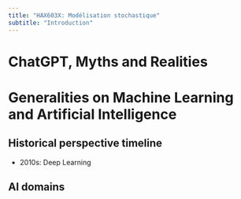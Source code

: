 ```yaml
---
title: "HAX603X: Modélisation stochastique"
subtitle: "Introduction"
---
```



# ChatGPT, Myths and Realities

# Generalities on Machine Learning and Artificial Intelligence

<!-- ## Historical perspective on AI

AI was all about symbolic reasoning until the 1980s: culmination in “Expert Systems”, which are abandoned:

- based on a fixed and very hard to improve set of rules
- fails miserably in “edge” case and with outliers data
- relies on a bunch of expert domains and general reliability is very hard to assess

$\Rightarrow$ an alternative neuro-computing branch of AI, but…

. . .

… in mid ’80s they seem to have both failed to deliver on their promises. -->

## Historical perspective timeline

::::{layout-ncol="2"}

<!-- - 1950s: perceptron [@rosenblatt1958perceptron] -->
<!-- - 1960s: perceptron convergence theorem [@minsky1969introduction] -->
<!-- - 1970s-1980s: backpropagation [@rumelhart1986learning] -->
<!-- - 1990s: SVM [@cortes1995support] -->
<!-- - 2000s: Boosting [@freund1997decision], Random Forests [@breiman2001random] -->
- 2010s: Deep Learning

::::

## AI domains